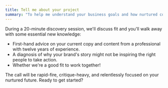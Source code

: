 ```yaml
---
title: Tell me about your project
summary: "To help me understand your business goals and how nurtured copywriting or content will help, just fill out the intake form and I'll get back to you within 24 hours."
---
```


During a 20-minute discovery session, we'll discuss fit and you'll walk away with some essential new knowledge:

- First-hand advice on your current copy and content from a professional with twelve years of experience.
- A diagnosis of why your brand's story might not be inspiring the right people to take action.
- Whether we're a good fit to work together!

The call will be rapid-fire, critique-heavy, and relentlessly focused on your nurtured future. Ready to get started?
